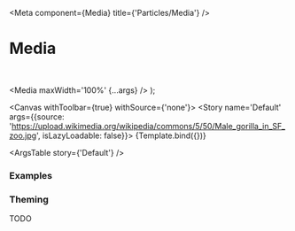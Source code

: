 

<Meta
  component={Media}
  title={'Particles/Media'}
/>

# Media

<br/>

  <Media maxWidth='100%' {...args} />
);

<Canvas withToolbar={true} withSource={'none'}>
  <Story name='Default' args={{source: 'https://upload.wikimedia.org/wikipedia/commons/5/50/Male_gorilla_in_SF_zoo.jpg', isLazyLoadable: false}}>
    {Template.bind({})}
  </Story>
</Canvas>

<ArgsTable story={'Default'} />

### Examples

<Canvas>
  <Story name='Circular'>
    <Media variant='circular' maxWidth='100%' source='https://upload.wikimedia.org/wikipedia/commons/5/50/Male_gorilla_in_SF_zoo.jpg' />
  </Story>
</Canvas>

<Canvas>
  <Story name='Video'>
    <Media source='https://everysize.evrpg.com/_bh20200903213922/assets/hero.mp4' />
  </Story>
</Canvas>

<Canvas>
  <Story name='Relative'>
    <Media source='/sample.mp4' />
  </Story>
</Canvas>

<Canvas>
  <Story name='Video Without Extension'>
    <Media source='https://pablo-images.kibalabs.com/v1/ipfs/QmZ3yCYX2c6Z2BNSTyx1zuBoPUJTB8dyE74zwngdweaFV6' />
  </Story>
</Canvas>

<Canvas>
  <Story name='Image Without Extension'>
    <Media source='https://lh3.googleusercontent.com/Xw_XUk3QoLH3i6ihkw_jIzj4a77nQfT_4BOw9FZ4ecvJ2L1Q5XwCy_6Oahw6xbuESg4cQxxh1HNPhTy-cm_APvw28zJhT8f_97zUJg' />
  </Story>
</Canvas>

<Canvas>
  <Story name='Unknown Content Type Without Extension'>
    <Media height={'500px'} source='https://genesisblocks.art/api/tokens/show/1539' />
  </Story>
</Canvas>

<Canvas>
  <Story name='Image With Extension'>
    <Media height={'500px'} source='https://storage.googleapis.com/7981b604-d28c-4982-ac3f-0f9c61dc6e1d/3883.0001.png' />
  </Story>
</Canvas>

### Theming

TODO
